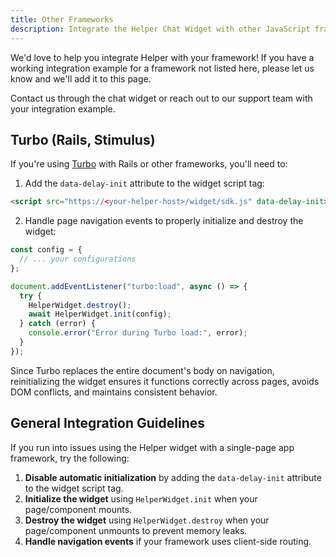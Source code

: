```yaml
---
title: Other Frameworks
description: Integrate the Helper Chat Widget with other JavaScript frameworks
---
```


<Callout>

We'd love to help you integrate Helper with your framework! If you have a working integration example for a framework not listed here, please let us know and we'll add it to this page.

Contact us through the chat widget or reach out to our support team with your integration example.

</Callout>

## Turbo (Rails, Stimulus)

If you're using [Turbo](https://turbo.hotwired.dev/) with Rails or other frameworks, you'll need to:

1. Add the `data-delay-init` attribute to the widget script tag:

```html title="index.html" 
<script src="https://<your-helper-host>/widget/sdk.js" data-delay-init></script>
```

2. Handle page navigation events to properly initialize and destroy the widget:

```ts title="metadata.ts" 
const config = {
  // ... your configurations
};

document.addEventListener("turbo:load", async () => {
  try {
    HelperWidget.destroy();
    await HelperWidget.init(config);
  } catch (error) {
    console.error("Error during Turbo load:", error);
  }
});
```

Since Turbo replaces the entire document's body on navigation, reinitializing the widget ensures it functions correctly across pages, avoids DOM conflicts, and maintains consistent behavior.

## General Integration Guidelines

If you run into issues using the Helper widget with a single-page app framework, try the following:

1. **Disable automatic initialization** by adding the `data-delay-init` attribute to the widget script tag.
1. **Initialize the widget** using `HelperWidget.init` when your page/component mounts.
1. **Destroy the widget** using `HelperWidget.destroy` when your page/component unmounts to prevent memory leaks.
1. **Handle navigation events** if your framework uses client-side routing.
